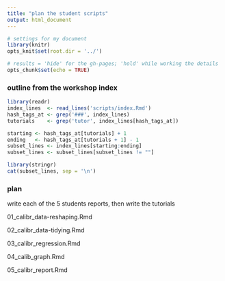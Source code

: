```yaml
---
title: "plan the student scripts"
output: html_document
---
```


[\\]: not a gh-page, so no keep_md


```r
# settings for my document
library(knitr)
opts_knit$set(root.dir = '../')

# results = 'hide' for the gh-pages; 'hold' while working the details
opts_chunk$set(echo = TRUE)
```



### outline from the workshop index

```r
library(readr)
index_lines  <- read_lines('scripts/index.Rmd')
hash_tags_at <- grep('###', index_lines)
tutorials    <- grep('tutor', index_lines[hash_tags_at])

starting <- hash_tags_at[tutorials] + 1
ending   <- hash_tags_at[tutorials + 1] - 1
subset_lines <- index_lines[starting:ending]
subset_lines <- subset_lines[subset_lines != ""]

library(stringr)
cat(subset_lines, sep = '\n')
```





### plan

write each of the 5 students reports, then write the tutorials

01\_calibr\_data-reshaping.Rmd

02\_calibr\_data-tidying.Rmd

03\_calibr\_regression.Rmd

04\_calib\r_graph.Rmd

05\_calibr\_report.Rmd




